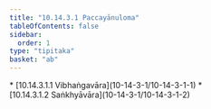 ```yaml
---
title: "10.14.3.1 Paccayānuloma"
tableOfContents: false
sidebar:
  order: 1
type: "tipitaka"
basket: "ab"
---
```



<DynamicBreadcrumb />



<TableOfContents>
* [10.14.3.1.1 Vibhaṅgavāra](10-14-3-1/10-14-3-1-1)
* [10.14.3.1.2 Saṅkhyāvāra](10-14-3-1/10-14-3-1-2)
</TableOfContents>